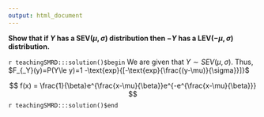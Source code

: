 ```yaml
---
output: html_document
---
```


__Show that if $Y$ has a SEV$(\mu, \sigma)$ distribution then $-Y$ has a LEV$(-\mu, \sigma)$ distribution.__

`r teachingSMRD:::solution()$begin`
We are given that $Y\sim SEV(\mu,\sigma)$.  Thus, $F_{_Y}(y)=P(Y\le y)=1 -\text{exp}{[-\text{exp}{\frac{(y-\mu)}{\sigma}}]}$

$$
f(x) = \frac{1}{\beta}e^{\frac{x-\mu}{\beta}}e^{-e^{\frac{x-\mu}{\beta}}}
$$
`r teachingSMRD:::solution()$end`
